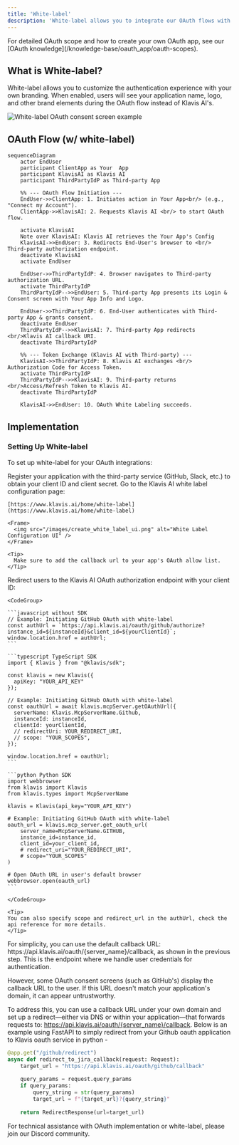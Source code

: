 ```yaml
---
title: 'White-label'
description: 'White-label allows you to integrate our OAuth flows with your own branding and custom OAuth applications'
---
```


<Tip>
For detailed OAuth scope and how to create your own OAuth app, see our [OAuth knowledge](/knowledge-base/oauth_app/oauth-scopes).
</Tip>

## What is White-label?

White-label allows you to customize the authentication experience with your own branding. When enabled, users will see your application name, logo, and other brand elements during the OAuth flow instead of Klavis AI's.

<Frame>
  <img src="/images/oauth/white_label.png" alt="White-label OAuth consent screen example" />
</Frame>

## OAuth Flow (w/ white-label)

```mermaid
sequenceDiagram
    actor EndUser
    participant ClientApp as Your  App
    participant KlavisAI as Klavis AI
    participant ThirdPartyIdP as Third-party App

    %% --- OAuth Flow Initiation ---
    EndUser->>ClientApp: 1. Initiates action in Your App<br/> (e.g., "Connect my Account").
    ClientApp->>KlavisAI: 2. Requests Klavis AI <br/> to start OAuth flow.

    activate KlavisAI
    Note over KlavisAI: Klavis AI retrieves the Your App's Config
    KlavisAI->>EndUser: 3. Redirects End-User's browser to <br/> Third-party authorization endpoint.
    deactivate KlavisAI
    activate EndUser

    EndUser->>ThirdPartyIdP: 4. Browser navigates to Third-party authorization URL.
    activate ThirdPartyIdP
    ThirdPartyIdP-->>EndUser: 5. Third-party App presents its Login & Consent screen with Your App Info and Logo.
 
    EndUser->>ThirdPartyIdP: 6. End-User authenticates with Third-party App & grants consent.
    deactivate EndUser
    ThirdPartyIdP-->>KlavisAI: 7. Third-party App redirects <br/>Klavis AI callback URI.
    deactivate ThirdPartyIdP

    %% --- Token Exchange (Klavis AI with Third-party) ---
    KlavisAI->>ThirdPartyIdP: 8. Klavis AI exchanges <br/> Authorization Code for Access Token.
    activate ThirdPartyIdP
    ThirdPartyIdP-->>KlavisAI: 9. Third-party returns <br/>Access/Refresh Token to Klavis AI.
    deactivate ThirdPartyIdP

    KlavisAI->>EndUser: 10. OAuth White Labeling succeeds.
```


## Implementation

### Setting Up White-label

To set up white-label for your OAuth integrations:

<Steps>
  <Step title="Register Your Application">
    Register your application with the third-party service (GitHub, Slack, etc.) to obtain your client ID and client secret.
  </Step>
      <Step title="Configure White-label in Klavis AI">
    Go to the Klavis AI white label configuration page:
    
    [https://www.klavis.ai/home/white-label](https://www.klavis.ai/home/white-label)
    
    <Frame>
      <img src="/images/create_white_label_ui.png" alt="White Label Configuration UI" />
    </Frame>
    
    <Tip>
      Make sure to add the callback url to your app's OAuth allow list.
    </Tip>
  </Step>
  <Step title="Implement OAuth Authorization">
    Redirect users to the Klavis AI OAuth authorization endpoint with your client ID:
    
    <CodeGroup>
    
    ```javascript without SDK
    // Example: Initiating GitHub OAuth with white-label
    const authUrl = `https://api.klavis.ai/oauth/github/authorize?instance_id=${instanceId}&client_id=${yourClientId}`;
    window.location.href = authUrl;
    ```
    
    ```typescript TypeScript SDK
    import { Klavis } from "@klavis/sdk";
    
    const klavis = new Klavis({
      apiKey: "YOUR_API_KEY"
    });
    
    // Example: Initiating GitHub OAuth with white-label
    const oauthUrl = await klavis.mcpServer.getOAuthUrl({
      serverName: Klavis.McpServerName.Github,
      instanceId: instanceId,
      clientId: yourClientId,
      // redirectUri: YOUR_REDIRECT_URI,
      // scope: "YOUR_SCOPES", 
    });
    
    window.location.href = oauthUrl;
    ```
    
    ```python Python SDK
    import webbrowser
    from klavis import Klavis
    from klavis.types import McpServerName
    
    klavis = Klavis(api_key="YOUR_API_KEY")
    
    # Example: Initiating GitHub OAuth with white-label
    oauth_url = klavis.mcp_server.get_oauth_url(
        server_name=McpServerName.GITHUB,
        instance_id=instance_id,
        client_id=your_client_id,
        # redirect_uri="YOUR_REDIRECT_URI",
        # scope="YOUR_SCOPES"
    )
    
    # Open OAuth URL in user's default browser
    webbrowser.open(oauth_url)
    ```
    
    </CodeGroup>
    
    <Tip>
    You can also specify scope and redirect_url in the authUrl, check the api reference for more details.
    </Tip>
  </Step>
  <Step title="(Optional) Add Your Own Callback URL">
    For simplicity, you can use the default callback URL: https://api.klavis.ai/oauth/{server_name}/callback,
as shown in the previous step. This is the endpoint where we handle user credentials for authentication.

However, some OAuth consent screens (such as GitHub's) display the callback URL to the user. If this URL doesn't match your application's domain, it can appear untrustworthy.

To address this, you can use a callback URL under your own domain and set up a redirect—either via DNS or within your application—that forwards requests to:
https://api.klavis.ai/oauth/{server_name}/callback. Below is an example using FastAPI to simply redirect from your Github oauth application to Klavis oauth service in python - 

```python
@app.get("/github/redirect")
async def redirect_to_jira_callback(request: Request):
    target_url = "https://api.klavis.ai/oauth/github/callback"
    
    query_params = request.query_params
    if query_params:
        query_string = str(query_params)
        target_url = f"{target_url}?{query_string}"
        
    return RedirectResponse(url=target_url)
```

  </Step>

</Steps>

For technical assistance with OAuth implementation or white-label, please join our Discord community.
